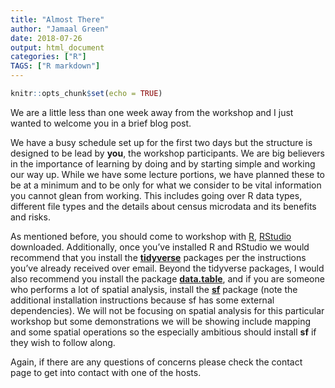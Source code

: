 ```yaml
---
title: "Almost There"
author: "Jamaal Green"
date: 2018-07-26
output: html_document
categories: ["R"]
TAGS: ["R markdown"]
---
```


```r
knitr::opts_chunk$set(echo = TRUE)
```

We are a little less than one week away from the workshop and I just wanted to welcome you in a brief blog post.

We have a busy schedule set up for the first two days but the structure is designed to be lead by **you**, the workshop participants. We are big believers in the importance of learning by doing and by starting simple and working our way up. While we have some lecture portions, we have planned these to be at a minimum and to be only for what we consider to be vital information you cannot glean from working. This includes going over R data types, different file types and the details about census microdata and its benefits and risks. 

As mentioned before, you should come to workshop with [R](https://www.r-project.org/), [RStudio](https://www.rstudio.com/products/rstudio/download/) downloaded. Additionally, once you've installed R and RStudio we would recommend that you install the [**tidyverse**](https://www.tidyverse.org/) packages per the instructions you've already received over email. Beyond the tidyverse packages, I would also recommend you install the package [**data.table**](https://cran.r-project.org/web/packages/data.table/index.html), and if you are someone who performs a lot of spatial analysis, install the [**sf**](https://r-spatial.github.io/sf/) package (note the additional installation instructions because sf has some external dependencies). We will not be focusing on spatial analysis for this particular workshop but some demonstrations we will be showing include mapping and some spatial operations so the especially ambitious should install **sf** if they wish to follow along.

Again, if there are any questions of concerns please check the contact page to get into contact with one of the hosts.